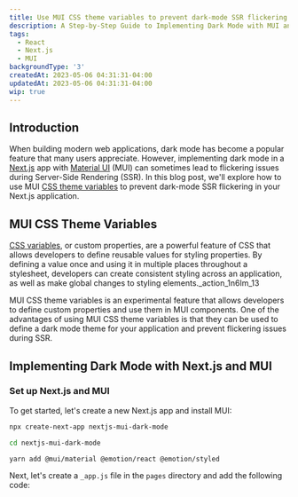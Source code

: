 ```yaml
---
title: Use MUI CSS theme variables to prevent dark-mode SSR flickering in Next.js App
description: A Step-by-Step Guide to Implementing Dark Mode with MUI and Next.js Without Flickering Issues
tags:
  - React
  - Next.js
  - MUI
backgroundType: '3'
createdAt: 2023-05-06 04:31:31-04:00
updatedAt: 2023-05-06 04:31:31-04:00
wip: true
---
```


## Introduction

When building modern web applications, dark mode has become a popular feature that many users appreciate. However, implementing dark mode in a [Next.js](https://nextjs.org) app with [Material UI](https://mui.com) (MUI) can sometimes lead to flickering issues during Server-Side Rendering (SSR). In this blog post, we'll explore how to use MUI [CSS theme variables](https://mui.com/material-ui/experimental-api/css-theme-variables/overview) to prevent dark-mode SSR flickering in your Next.js application.

## MUI CSS Theme Variables

[CSS variables](https://developer.mozilla.org/en-US/docs/Web/CSS/Using_CSS_custom_properties), or custom properties, are a powerful feature of CSS that allows developers to define reusable values for styling properties. By defining a value once and using it in multiple places throughout a stylesheet, developers can create consistent styling across an application, as well as make global changes to styling elements.\_action_1n6lm_13

MUI CSS theme variables is an experimental feature that allows developers to define custom properties and use them in MUI components. One of the advantages of using MUI CSS theme variables is that they can be used to define a dark mode theme for your application and prevent flickering issues during SSR.

## Implementing Dark Mode with Next.js and MUI

### Set up Next.js and MUI

To get started, let's create a new Next.js app and install MUI:

```bash
npx create-next-app nextjs-mui-dark-mode

cd nextjs-mui-dark-mode

yarn add @mui/material @emotion/react @emotion/styled
```

Next, let's create a `_app.js` file in the `pages` directory and add the following code:
